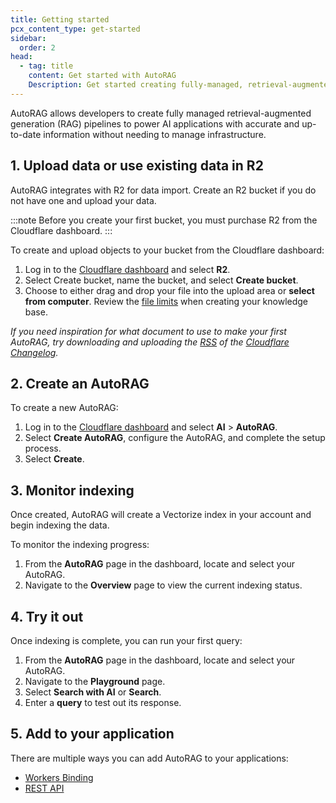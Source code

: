 ```yaml
---
title: Getting started
pcx_content_type: get-started
sidebar:
  order: 2
head:
  - tag: title
    content: Get started with AutoRAG
    Description: Get started creating fully-managed, retrieval-augmented generation pipelines with Cloudflare AutoRAG.
---
```


AutoRAG allows developers to create fully managed retrieval-augmented generation (RAG) pipelines to power AI applications with accurate and up-to-date information without needing to manage infrastructure.

## 1. Upload data or use existing data in R2

AutoRAG integrates with R2 for data import. Create an R2 bucket if you do not have one and upload your data.

:::note
Before you create your first bucket, you must purchase R2 from the Cloudflare dashboard.
:::

To create and upload objects to your bucket from the Cloudflare dashboard:

1. Log in to the [Cloudflare dashboard](https://dash.cloudflare.com/?to=/:account/r2) and select **R2**.
2. Select Create bucket, name the bucket, and select **Create bucket**.
3. Choose to either drag and drop your file into the upload area or **select from computer**. Review the [file limits](/autorag/configuration/data-source/) when creating your knowledge base.

_If you need inspiration for what document to use to make your first AutoRAG, try downloading and uploading the [RSS](/changelog/rss/index.xml) of the [Cloudflare Changelog](/changelog/)._

## 2. Create an AutoRAG

To create a new AutoRAG:

1. Log in to the [Cloudflare dashboard](https://dash.cloudflare.com/?to=/:account/ai/autorag) and select **AI** > **AutoRAG**.
2. Select **Create AutoRAG**, configure the AutoRAG, and complete the setup process.
3. Select **Create**.

## 3. Monitor indexing

Once created, AutoRAG will create a Vectorize index in your account and begin indexing the data.

To monitor the indexing progress:

1. From the **AutoRAG** page in the dashboard, locate and select your AutoRAG.
2. Navigate to the **Overview** page to view the current indexing status.

## 4. Try it out

Once indexing is complete, you can run your first query:

1. From the **AutoRAG** page in the dashboard, locate and select your AutoRAG.
2. Navigate to the **Playground** page.
3. Select **Search with AI** or **Search**.
4. Enter a **query** to test out its response.

## 5. Add to your application

There are multiple ways you can add AutoRAG to your applications:

- [Workers Binding](/autorag/usage/workers-binding/)
- [REST API](/autorag/usage/rest-api/)
